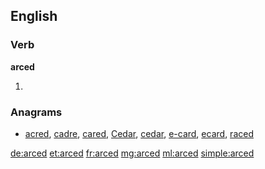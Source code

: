 ==English==

===Verb===
'''arced'''

# {{past of|[[arc]]}}

===Anagrams===
* [[acred#English|acred]], [[cadre#English|cadre]], [[cared#English|cared]], [[Cedar#English|Cedar]], [[cedar#English|cedar]], [[e-card#English|e-card]], [[ecard#English|ecard]], [[raced#English|raced]]

[[de:arced]]
[[et:arced]]
[[fr:arced]]
[[mg:arced]]
[[ml:arced]]
[[simple:arced]]